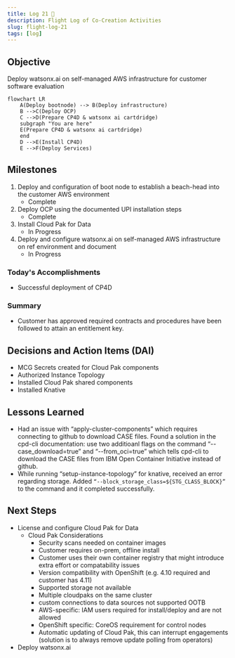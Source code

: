```yaml
---
title: Log 21 🛫
description: Flight Log of Co-Creation Activities
slug: flight-log-21
tags: [log]
---
```


## Objective
Deploy watsonx.ai on self-managed AWS infrastructure for customer software evaluation

```mermaid
flowchart LR
    A(Deploy bootnode) --> B(Deploy infrastructure)
    B -->C(Deploy OCP)
    C -->D(Prepare CP4D & watsonx ai cartdridge)
    subgraph "You are here"
    E(Prepare CP4D & watsonx ai cartdridge)
    end
    D -->E(Install CP4D)
    E -->F(Deploy Services)
```


## Milestones
1. Deploy and configuration of boot node to establish a beach-head into the customer AWS environment
    - Complete
2. Deploy OCP using the documented UPI installation steps
    - Complete
3. Install Cloud Pak for Data
    - In Progress
4. Deploy and configure watsonx.ai on self-managed AWS infrastructure on ref environment and document
    - In Progress

### Today's Accomplishments
- Successful deployment of CP4D

### Summary
- Customer has approved required contracts and procedures have been followed to attain an entitlement key.

## Decisions and Action Items (DAI)
- MCG Secrets created for Cloud Pak components
- Authorized Instance Topology
- Installed Cloud Pak shared components
- Installed Knative

## Lessons Learned
- Had an issue with “apply-cluster-components” which requires connecting to github to download CASE files. Found a solution in the cpd-cli documentation: use two additioanl flags on the command “--case_download=true” and  “--from_oci=true” which tells cpd-cli to download the CASE files from IBM Open Container Initiative instead of github.
- While running “setup-instance-topology” for knative, received an error regarding storage. Added ``` “--block_storage_class=${STG_CLASS_BLOCK}” ``` to the command and it completed successfully.

## Next Steps
- License and configure Cloud Pak for Data
    - Cloud Pak Considerations
        - Security scans needed on container images 
        - Customer requires on-prem, offline install
        - Customer uses their own container registry that might introduce extra effort or compatability issues 
        - Version compatibility with OpenShift (e.g. 4.10 required and customer has 4.11) 
        - Supported storage not available 
        - Multiple cloudpaks on the same cluster 
        - custom connections to data sources not supported OOTB 
        - AWS-specific: IAM users required for install/deploy and are not allowed 
        - OpenShift specific: CoreOS requirement for control nodes 
        - Automatic updating of Cloud Pak, this can interrupt engagements (solution is to always remove update polling from operators)
- Deploy watsonx.ai